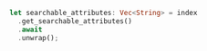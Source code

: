 <CodeGroup>

```rust Rust
let searchable_attributes: Vec<String> = index
  .get_searchable_attributes()
  .await
  .unwrap();
```
</CodeGroup>